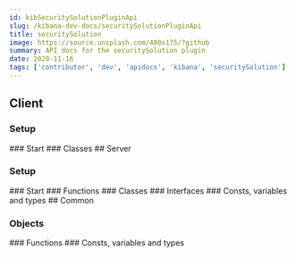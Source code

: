 ```yaml
---
id: kibSecuritySolutionPluginApi
slug: /kibana-dev-docs/securitySolutionPluginApi
title: securitySolution
image: https://source.unsplash.com/400x175/?github
summary: API docs for the securitySolution plugin
date: 2020-11-16
tags: ['contributor', 'dev', 'apidocs', 'kibana', 'securitySolution']
---
```



## Client

### Setup
<DocDefinitionList data={[securitySolutionObj.client.setup]}/>
### Start
<DocDefinitionList data={[securitySolutionObj.client.start]}/>
### Classes
<DocDefinitionList data={securitySolutionObj.client.classes}/>
## Server

### Setup
<DocDefinitionList data={[securitySolutionObj.server.setup]}/>
### Start
<DocDefinitionList data={[securitySolutionObj.server.start]}/>
### Functions
<DocDefinitionList data={securitySolutionObj.server.functions}/>
### Classes
<DocDefinitionList data={securitySolutionObj.server.classes}/>
### Interfaces
<DocDefinitionList data={securitySolutionObj.server.interfaces}/>
### Consts, variables and types
<DocDefinitionList data={securitySolutionObj.server.misc}/>
## Common

### Objects
<DocDefinitionList data={securitySolutionObj.common.objects}/>
### Functions
<DocDefinitionList data={securitySolutionObj.common.functions}/>
### Consts, variables and types
<DocDefinitionList data={securitySolutionObj.common.misc}/>
